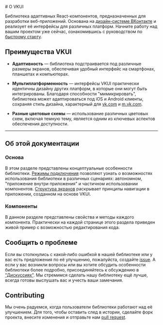 <Overview>
# О VKUI

Библиотека адаптивных React-компонентов, предназначенных для разработки веб-приложений.
Основана на [дизайн-системе ВКонтакте](https://www.figma.com/@vk) и реализует её интерфейсы для различных платформ.
Начните работу над вашим проектом уже сейчас, ознакомившись с руководством по [быстрому старту](/overview/quick-start).

</Overview>

## Преимущества VKUI

- **Адаптивность** — библиотека подстраивается под различные размеры экранов, обеспечивая удобный интерфейс на смартфонах, планшетах и компьютерах.

- **Мультиплатформенность** — интерфейсы VKUI практически идентичны дизайну других платформ, в которые они могут быть интегрированы. Благодаря способности "мимикрировать", библиотека может адаптироваться под iOS и Android клиенты, сохраняя стиль дизайна, характерный для [vk.com](https://vk.com) и [m.vk.com](https://m.vk.com).

- **Разные цветовые схемы** — использование различных цветовых схем, включая темную тему, является одним из ключевых аспектов обеспечения доступности.

---

## Об этой документации

### Основа

В этом разделе представлены концептуальные особенности библиотеки. [Режимы подключения](/overview/modes) позволяют узнать о возможностях использования
библиотеки в различных сценариях: автономном, "приложение внутри приложения" и частичном использовании компонентов.
[Структура экранов](/overview/structure) раскрывает принципы навигации в приложении, созданном на основе VKUI.

### Компоненты

В данном разделе представлены свойства и методы каждого компонента.
Практически на каждой странице этого раздела приведен живой пример с возможностью редактирования кода.

## Сообщить о проблеме

Если вы столкнулись с какой‑либо ошибкой в нашей библиотеке или у вас есть предложения по её улучшению, пожалуйста, создайте [issue](https://github.com/VKCOM/VKUI/issues/new/choose).
А если у вас возникли вопросы или вы хотите обсудить особенности библиотеки более подробно, присоединяйтесь к обсуждению в ["Дискуссиях"](https://github.com/VKCOM/VKUI/discussions/categories/q-a). Мы стремимся сделать нашу библиотеку ещё лучше, всегда готовы выслушать вас и учесть ваши замечания.

## Contributing

Мы очень радуемся, когда пользователи библиотеки работают над её улучшением. Для того, чтобы оставить след в
истории, сделайте форк проекта, внесите изменения и отправьте нам [pull request](https://github.com/VKCOM/VKUI/pulls).
